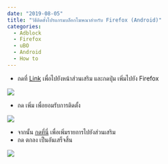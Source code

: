 ```yaml
---
date: "2019-08-05"
title: "วิธีติดตั้งโปรแกรมบล็อกโฆษณาสำหรับ Firefox (Android)"
categories:
  - Adblock
  - Firefox
  - uBO
  - Android
  - How to
---
```


* กดที่ [Link](https://addons.mozilla.org/th/firefox/addon/ublock-origin/) เพื่อไปยังหน้าส่วนเสริม และกดปุ่ม เพิ่มไปยัง Firefox

![](./install_extension.jpg)

* กด เพิ่ม เพื่อยอมรับการติดตั้ง

![](./add_extension.jpg)

* จากนั้น <a href="abp:subscribe?location=https://adblock-thai.github.io/thai-ads-filter/subscription.txt&title=Thai Adblock List">กดที่นี่</a> เพื่อเพิ่มรายการไปยังส่วนเสริม
* กด ตกลง เป็นอันเสร็จสิ้น

![](./add_filter.jpg)